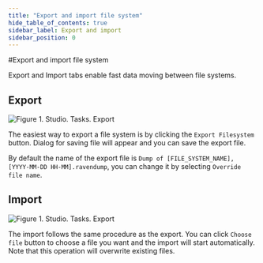```yaml
---
title: "Export and import file system"
hide_table_of_contents: true
sidebar_label: Export and import
sidebar_position: 0
---
```



#Export and import file system

Export and Import tabs enable fast data moving between file systems.

## Export

![Figure 1. Studio. Tasks. Export](./assets/export-1.png)  

The easiest way to export a file system is by clicking the `Export Filesystem` button. Dialog for saving file will appear and you can save the export file.

By default the name of the export file is `Dump of [FILE_SYSTEM_NAME], [YYYY-MM-DD HH-MM].ravendump`, you can change it by selecting `Override file name`.

## Import

![Figure 1. Studio. Tasks. Export](./assets/import-1.png)  

The import follows the same procedure as the export. You can click `Choose file` button to choose a file you want and the import will start automatically. Note that this operation will overwrite existing files.
